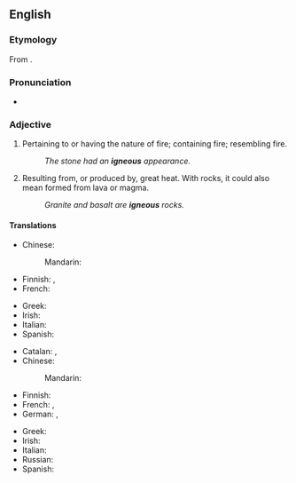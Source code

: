 ==English==

===Etymology===
From {{etyl|la|en}} {{m|la|igneus}}.

===Pronunciation===
* {{IPA|/ˈɪɡni.əs/|lang=en}}

===Adjective===
{{en-adj|-}}

# Pertaining to or having the nature of fire; containing fire; resembling fire.
#: ''The stone had an '''igneous''' appearance.''
# {{lb|en|geology}} Resulting from, or produced by, great heat. With rocks, it could also mean formed from lava or magma.
#: ''Granite and basalt are '''igneous''' rocks.''

====Translations====
{{trans-top|pertaining to, having the nature of fire}}
* Chinese:
*: Mandarin: {{t|cmn|[[火成]][[的]]|tr=huǒchéng de|sc=Hani}}
* Finnish: {{t+|fi|tulinen}}, {{t+|fi|tuli|alt=tuli-}}
* French: {{t+|fr|igné}}
{{trans-mid}}
* Greek: {{t+|el|πυριγενής|m|f|sc=Grek}}
* Irish: {{t|ga|adhantach}}
* Italian: {{t|it|igneo}}
* Spanish: {{t+|es|ígneo}}
{{trans-bottom}}

{{trans-top|resulting from, or produced by, the action of great heat}}
* Catalan: {{t+|ca|igni|m}}, {{t+|ca|ígnia|f}}
* Chinese:
*: Mandarin: {{t|cmn|[[火成]][[的]]|tr=huǒchéng de|sc=Hani}}
* Finnish: {{t+|fi|tuliperäinen}}
* French: {{t+|fr|igné}}, {{t+|fr|magmatique}}
* German: {{t+|de|eruptiv}}, {{t+|de|vulkanisch}}
{{trans-mid}}
* Greek: {{t+|el|πύρινος|m|sc=Grek}}
* Irish: {{t|ga|bruthach}}
* Italian: {{t|it|igneo}}
* Russian: {{t-needed|ru}}
* Spanish: {{t+|es|ígneo}}
{{trans-bottom}}